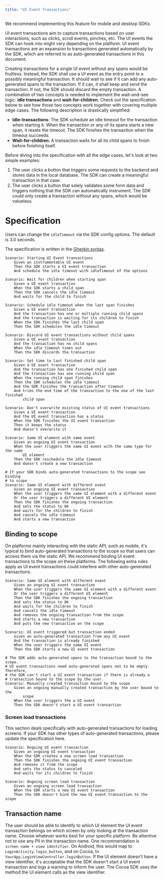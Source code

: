 ```yaml
---
title: "UI Event Transactions"
---
```


We recommend implementing this feature for mobile and desktop SDKs.

UI event transactions aim to capture transactions based on user interactions, such as clicks,
scroll events, pinches, etc. The UI events the SDK can hook into might vary depending on the
platform. UI event transactions are an expansion to transactions generated automatically by
the SDK, which are referred to as auto-generated transactions in this document. 

Creating transactions for a single UI event without any spans would be fruitless. Instead, the
SDK shall use a UI event as the entry point to a possibly meaningful transaction. It should
wait to see if it can add any auto-generated spans to the transaction. If it can, it shall keep
and send the transaction. If not, the SDK should discard the empty transaction. A combination of
two concepts is needed to implement the wait-and-see logic: __idle transactions__ and
__wait-for-children__. Check out the specification below to see how those two concepts work
together with covering multiple edge cases. The following description is drastically simplified:

* __Idle-transactions__: The SDK schedule an idle timeout for the transaction when starting it.
When the transaction or any of its spans starts a new span, it resets the timeout. The SDK finishes
the transaction when the timeout succeeds.
* __Wait-for-children__: A transaction waits for all its child spans to finish before finishing itself.

Before diving into the specification with all the edge cases, let's look at two simple examples:

1. The user clicks a button that triggers some requests to the backend and stores data in the
local database. The SDK can create a meaningful transaction in that case.
2. The user clicks a button that solely validates some form data and triggers nothing that the
SDK can automatically instrument. The SDK could only create a transaction without any spans, which would
be valueless.

# Specification

Users can change the `idleTimeout` via the SDK config options. The default is 3.0 seconds. 

The specification is written in the [Gherkin syntax](https://cucumber.io/docs/gherkin/reference/).

```Gherkin
Scenario: Starting UI Event transactions
    Given an instrumentable UI event
    Then the SDK starts a UI event transaction 
    And schedule the idle timeout with idleTimeout of the options

Scenario: Wait for children when starting span
    Given a UI event transaction
    When the SDK starts a child span
    Then the SDK cancels the idle timeout
    And waits for the child to finish

Scenario: Schedule idle timeout when the last span finishes
    Given a UI event transaction
    And the transaction has one or multiple running child spans
    And the transaction is waiting for its children to finish
    When the SDK finishes the last child span
    Then the SDK schedules the idle timeout 

Scenario: Discard UI event transactions without child spans
    Given a UI event transaction
    And the transaction has no child spans
    When the idle timeout times out
    Then the SDK discards the transaction 

Scenario: Set time to last finished child span
    Given a UI event transaction
    And the transaction has one finished child span
    And the transaction has one running child span
    When the running child span finishes
    Then the SDK schedules the idle timeout
    And the SDK finishes the transaction after timeout
    And trims the end time of the transaction to the one of the last finished
        child span

Scenario: Don't overwrite existing status of UI event transactions
    Given a UI event transaction
    And the UI event transaction has a status
    When the SDK finishes the UI event transaction
    Then it keeps the status 
    And doesn't overwrite it

Scenario: Same UI element with same event
    Given an ongoing UI event transaction
    When the user triggers the same UI event with the same type for the same
        UI element
    Then the SDK reschedule the idle timeout
    And doesn't create a new transaction

# If your SDK binds auto-generated transactions to the scope see binding
# to scope
Scenario: Same UI element with different event
    Given an ongoing UI event transaction
    When the user triggers the same UI element with a different event
    Or the user triggers a different UI element
    Then the SDK finishes the ongoing transaction
    And sets the status to OK
    And waits for the children to finish
    And cancels the idle timeout
    And starts a new transaction
```

## Binding to scope

On platforms mainly interacting with the static API, such as mobile, it's typical to bind auto-generated
transactions to the scope so that users can access them via the static API. We recommend binding UI event
transactions to the scope on these platforms. The following extra rules apply as UI event transactions
could interfere with other auto-generated transactions.

```Gherkin
Scenario: Same UI element with different event
    Given an ongoing UI event transaction
    When the user triggers the same UI element with a different event
    Or the user triggers a different UI element
    Then the SDK finishes the ongoing transaction
    And sets the status to OK
    And waits for the children to finish
    And cancels the idle timeout
    And removes the ongoing transaction from the scope
    And starts a new transaction
    And puts the new transaction on the scope

Scenario: UI event triggered but transaction ended
    Given an auto-generated transaction from any UI event
    And the transaction is already finished
    When the user triggers the same UI event
    Then the SDK starts a new UI event transaction

# The SDK adds auto-generated spans to the transaction bound to the scope.
# UI event transactions need auto-generated spans not to be empty. Therefore,
# the SDK can't start a UI event transaction if there is already a
# transaction bound to the scope by the user.
Scenario: Manually created transaction bound to the scope
    Given an ongoing manually created transaction by the user bound to the
        scope
    When the user triggers the a UI event
    Then the SDK doesn't start a UI event transaction
```


### Screen load transactions

This section deals specifically with auto-generated transactions for loading screens. If your SDK has
other types of auto-generated transactions, please update the specification here.

```Gherkin
Scenario: Ongoing UI event transaction
    Given an ongoing UI event transaction
    When the SDK creates a new screen load transaction
    Then the SDK finishes the ongoing UI event transaction
    And removes it from the scope
    And sets the status to canceled
    And waits for its children to finish

Scenario: Ongoing screen load transaction
    Given an ongoing screen load transaction
    When the SDK starts a new UI event transaction
    Then the SDK doesn't bind the new UI event transaction to the scope
```

## Transaction name

The user should be able to identify to which UI element the UI event transaction belongs on which screen
by only looking at the transaction name. Choose whatever works best for your specific platform. Be
attentive not to use any PII in the transaction name. One recommendation is  
`screen name + view identifier`. On Android, this would map to
`LoginActivity.login_button`, and on Cocoa, to `YourApp.LoginViewController.loginButton`. If the UI element
doesn't have a view identifier, it's acceptable that the SDK doesn't start a UI event transaction and logs
a warning to inform the user. The Cocoa SDK uses the method the UI element calls as the view identifier. 
